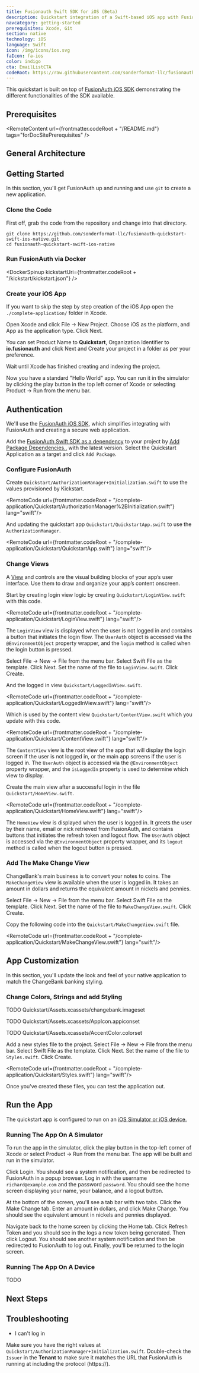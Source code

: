 ```yaml
---
title: Fusionauth Swift SDK for iOS (Beta)
description: Quickstart integration of a Swift-based iOS app with FusionAuth Swift SDK for iOS
navcategory: getting-started
prerequisites: Xcode, Git
section: native
technology: iOS
language: Swift
icon: /img/icons/ios.svg
faIcon: fa-ios
color: indigo
cta: EmailListCTA
codeRoot: https://raw.githubusercontent.com/sonderformat-llc/fusionauth-quickstart-swift-ios-native/main
---
```


This quickstart is built on top of [FusionAuth iOS SDK](/docs/sdks/ios-sdk) demonstrating the different functionalities of the SDK available.

<Intro fulltext="an iOS app with Swift" repositoryUrl="https://github.com/sonderformat-llc/fusionauth-quickstart-swift-ios-native"/>

## Prerequisites

<RemoteContent url={frontmatter.codeRoot + "/README.md"} tags="forDocSitePrerequisites" />

## General Architecture

<LoginArchitectureWeb/>

## Getting Started

In this section, you'll get FusionAuth up and running and use `git` to create a new application.

### Clone the Code

First off, grab the code from the repository and change into that directory.

```shell
git clone https://github.com/sonderformat-llc/fusionauth-quickstart-swift-ios-native.git
cd fusionauth-quickstart-swift-ios-native
```

### Run FusionAuth via Docker

<DockerSpinup kickstartUri={frontmatter.codeRoot + "/kickstart/kickstart.json"} />

### Create your iOS App

If you want to skip the step by step creation of the iOS App open the `./complete-application/` folder in Xcode.

Open Xcode and click <Breadcrumb>File -> New Project</Breadcrumb>. Choose <InlineUIElement>iOS</InlineUIElement> as the platform, and <InlineUIElement>App</InlineUIElement> as the application type. Click <InlineUIElement>Next</InlineUIElement>.

You can set <InlineField>Product Name</InlineField> to <strong>Quickstart</strong>, <InlineField>Organization Identifier</InlineField> to <strong>io.fusionauth</strong> and click <InlineUIElement>Next</InlineUIElement> and <InlineUIElement>Create</InlineUIElement> your project in a folder as per your preference.

Wait until Xcode has finished creating and indexing the project.

Now you have a standard "Hello World" app. You can run it in the simulator by clicking the play button in the top left corner of Xcode or selecting <Breadcrumb>Product -> Run</Breadcrumb> from the menu bar.

## Authentication

We'll use the [FusionAuth iOS SDK](/docs/sdks/ios-sdk), which simplifies integrating with FusionAuth and creating a secure web application.

Add the [FusionAuth Swift SDK as a dependency](https://github.com/sonderformat-llc/fusionauth-swift-sdk) to your project by [Add Package Dependencies..](https://developer.apple.com/documentation/xcode/adding-package-dependencies-to-your-app) with the latest version. Select the Quickstart Application as a target and click `Add Package`.

### Configure FusionAuth

Create `Quickstart/AuthorizationManager+Initialization.swift` to use the values provisioned by Kickstart.

<RemoteCode url={frontmatter.codeRoot + "/complete-application/Quickstart/AuthorizationManager%2BInitialization.swift"} lang="swift"/>

And updating the quickstart app `Quickstart/QuickstartApp.swift` to use the `AuthorizationManager`.

<RemoteCode url={frontmatter.codeRoot + "/complete-application/Quickstart/QuickstartApp.swift"} lang="swift"/>

### Change Views

A [View](https://developer.apple.com/documentation/uikit/views_and_controls) and controls are the visual building blocks of your app’s user interface. Use them to draw and organize your app’s content onscreen.

Start by creating login view logic by creating `Quickstart/LoginView.swift` with this code.

<RemoteCode url={frontmatter.codeRoot + "/complete-application/Quickstart/LoginView.swift"} lang="swift"/>

The `LoginView` view is displayed when the user is not logged in and contains a button that initiates the login flow. The `UserAuth` object is accessed via the `@EnvironmentObject` property wrapper, and the `login` method is called when the login button is pressed.

Select <Breadcrumb>File -> New -> File</Breadcrumb> from the menu bar. Select <InlineUIElement>Swift File</InlineUIElement> as the template. Click <InlineUIElement>Next</InlineUIElement>. Set the name of the file to `LoginView.swift`. Click <InlineUIElement>Create</InlineUIElement>.

And the logged in view `Quickstart/LoggedInView.swift`.

<RemoteCode url={frontmatter.codeRoot + "/complete-application/Quickstart/LoggedInView.swift"} lang="swift"/>

Which is used by the content view `Quickstart/ContentView.swift` which you update with this code.

<RemoteCode url={frontmatter.codeRoot + "/complete-application/Quickstart/ContentView.swift"} lang="swift"/>

The `ContentView` view is the root view of the app that will display the login screen if the user is not logged in, or the main app screens if the user is logged in. The `UserAuth` object is accessed via the `@EnvironmentObject` property wrapper, and the `isLoggedIn` property is used to determine which view to display.

Create the main view after a successful login in the file `Quickstart/HomeView.swift`.

<RemoteCode url={frontmatter.codeRoot + "/complete-application/Quickstart/HomeView.swift"} lang="swift"/>

The `HomeView` view is displayed when the user is logged in. It greets the user by their name, email or nick retrieved from FusionAuth, and contains buttons that initiates the refresh token and logout flow. The `UserAuth` object is accessed via the `@EnvironmentObject` property wrapper, and its `logout` method is called when the logout button is pressed.

### Add The Make Change View

ChangeBank's main business is to convert your notes to coins. The `MakeChangeView` view is available when the user is logged in. It takes an amount in dollars and returns the equivalent amount in nickels and pennies.

Select <Breadcrumb>File -> New -> File</Breadcrumb> from the menu bar. Select <InlineUIElement>Swift File</InlineUIElement> as the template. Click <InlineUIElement>Next</InlineUIElement>. Set the name of the file to `MakeChangeView.swift`. Click <InlineUIElement>Create</InlineUIElement>.

Copy the following code into the `Quickstart/MakeChangeView.swift` file.

<RemoteCode url={frontmatter.codeRoot + "/complete-application/Quickstart/MakeChangeView.swift"} lang="swift"/>

## App Customization

In this section, you'll update the look and feel of your native application to match the ChangeBank banking styling.

### Change Colors, Strings and add Styling

TODO Quickstart/Assets.xcassets/changebank.imageset

TODO Quickstart/Assets.xcassets/AppIcon.appiconset

TODO Quickstart/Assets.xcassets/AccentColor.colorset

Add a new styles file to the project. Select <Breadcrumb>File -> New -> File</Breadcrumb> from the menu bar. Select <InlineUIElement>Swift File</InlineUIElement> as the template. Click <InlineUIElement>Next</InlineUIElement>. Set the name of the file to `Styles.swift`. Click <InlineUIElement>Create</InlineUIElement>.

<RemoteCode url={frontmatter.codeRoot + "/complete-application/Quickstart/Styles.swift"} lang="swift"/>

Once you've created these files, you can test the application out.

## Run the App

The quickstart app is configured to run on an [iOS Simulator or iOS device.](https://developer.apple.com/documentation/xcode/running-your-app-in-simulator-or-on-a-device)

### Running The App On A Simulator

To run the app in the simulator, click the play button in the top-left corner of Xcode or select <Breadcrumb>Product -> Run</Breadcrumb> from the menu bar. The app will be built and run in the simulator.

Click <InlineUIElement>Login</InlineUIElement>. You should see a system notification, and then be redirected to FusionAuth in a popup browser. Log in with the username `richard@example.com` and the password `password`. You should see the home screen displaying your name, your balance, and a logout button.

At the bottom of the screen, you'll see a tab bar with two tabs. Click the <Breadcrumb>Make Change</Breadcrumb> tab. Enter an amount in dollars, and click <InlineUIElement>Make Change</InlineUIElement>. You should see the equivalent amount in nickels and pennies displayed.

Navigate back to the home screen by clicking the <Breadcrumb>Home</Breadcrumb> tab. Click <InlineUIElement>Refresh Token</InlineUIElement> and you should see in the logs a new token being generated. Then click <InlineUIElement>Logout</InlineUIElement>. You should see another system notification and then be redirected to FusionAuth to log out. Finally, you'll be returned to the login screen.

### Running The App On A Device

TODO

<QuickstartTshirtCTA/>

## Next Steps

<NextSteps/>

## Troubleshooting

* I can't log in

Make sure you have the right values at `Quickstart/AuthorizationManager+Initialization.swift`. Double-check the `Issuer` in the **Tenant** to make sure it matches the URL that FusionAuth is running at including the protocol (https://).
